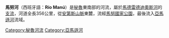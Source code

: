 {{Infobox River 
  | river_name      = 馬努河
  | image_name      = Manu riverbank.jpg
  | image_size      = 
  | caption         = 
  | origin          = 
  | mouth           = 
  | basin_countries = {{flag|Peru}}
  | length          = 356公里
  | elevation       = 
  | mouth_elevation = 
  | discharge       = 
  | watershed       = 
}}

'''馬努河'''（西班牙語：'''Río Manú'''）是[[秘魯|秘魯]]東南部的河流，屬於[[馬德雷德迪奧斯河|馬德雷德迪奧斯河]]的[[支流|支流]]，河道全長356公里，從[[安第斯山脈|安第斯山脈]]東麓，流經[[馬努國家公園|馬努國家公園]]，最後流入[[亞馬遜河|亞馬遜河]]流域。

{{Coord|12|16|S|70|51|W|type:river|display=title}}

{{DEFAULTSORT:Manú}}
[[Category:秘魯河流|Category:秘魯河流]]
[[Category:亞馬遜河|Category:亞馬遜河]]

{{Peru-stub}}